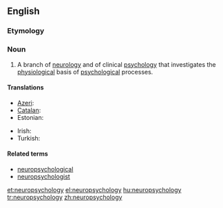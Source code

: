 ==English==
{{wikipedia}}
===Etymology===
{{prefix|neuro|psychology}}

===Noun===
{{en-noun|-}}

# A branch of [[neurology]] and of clinical [[psychology]] that investigates the [[physiological]] basis of [[psychological]] processes.

====Translations====
{{trans-top|branch of neurology}}
* [[Azeri]]: {{t|az|neyropsixologiya}}
* [[Catalan]]: {{t|ca|neuropsicologia|f}}
* Estonian: {{t|et|neuropsühholoogia}}
{{trans-mid}}
* Irish: {{t|ga|néarshíceolaíocht|f}}
* Turkish: {{t|tr|nöropsikoloji}}
{{trans-bottom}}

====Related terms====
* [[neuropsychological]]
* [[neuropsychologist]]

[[et:neuropsychology]]
[[el:neuropsychology]]
[[hu:neuropsychology]]
[[tr:neuropsychology]]
[[zh:neuropsychology]]